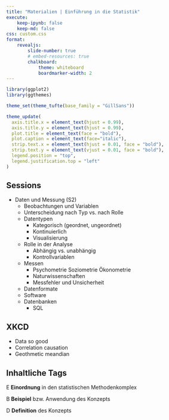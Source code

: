 ```yaml
---
title: "Materialien | Einführung in die Statistik"
execute:
    keep-ipynb: false
    keep-md: false
css: custom.css
format:
    revealjs:
        slide-number: true
        # embed-resources: true
        chalkboard:
            theme: whiteboard
            boardmarker-width: 2
---
```


```r
library(ggplot2)
library(ggthemes)

theme_set(theme_tufte(base_family = "GillSans"))

theme_update(
  axis.title.x = element_text(hjust = 0.99),
  axis.title.y = element_text(hjust = 0.99),
  plot.title = element_text(face = "bold"),
  plot.caption = element_text(face="italic"),
  strip.text.x = element_text(hjust = 0.01, face = "bold"),
  strip.text.y = element_text(vjust = 0.01, face = "bold"),
  legend.position = "top",
  legend.justification.top = "left"
)

```

## Sessions

- Daten und Messung (S2)
    - Beobachtungen und Variablen
    - Unterscheidung nach Typ vs. nach Rolle
    - Datentypen
        - Kategorisch (geordnet, ungeordnet)
        - Kontinuierlich
        - Visualisierung
    - Rolle in der Analyse
        - Abhängig vs. unabhängig
        - Kontrollvariablen
    - Messen
        - Psychometrie Soziometrie Ökonometrie
        - Naturwissenschaften
        - Messfehler und Unsicherheit
    - Datenformate
    - Software
    - Datenbanken
        - SQL


## XKCD

- Data so good
- Correlation causation
- Geothmetic meandian


## Inhaltliche Tags

<span class="sq green">E</span> **Einordnung** in den statistischen Methodenkomplex

<span class="sq yellow">B</span> **Beispiel** bzw. Anwendung des Konzepts

<span class="sq blue">D</span> **Definition** des Konzepts


